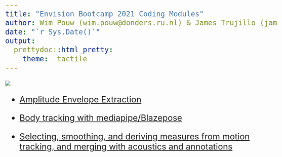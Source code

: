```yaml
---
title: "Envision Bootcamp 2021 Coding Modules"
author: Wim Pouw (wim.pouw@donders.ru.nl) & James Trujillo (james.trujillo@donders.ru.nl)
date: "`r Sys.Date()`"
output:
  prettydoc::html_pretty:
    theme:  tactile
---
```

<div class = "blue">

![](../../images/envision_banner.png)
<style type="text/css">
  body{
  font-size: 20pt;
}
</style>


* [Amplitude Envelope Extraction](https://wimpouw.github.io/EnvisionBootcamp2021/extract_AmplitudeEnvelope_Rmarkdown)

* [Body tracking with mediapipe/Blazepose](https://wimpouw.github.io/EnvisionBootcamp2021/MediaPipeBodyTracking.html)

* [Selecting, smoothing, and deriving measures from motion tracking, and merging with acoustics and annotations](https://wimpouw.github.io/EnvisionBootcamp2021/MergingAcousticsMT.html)
